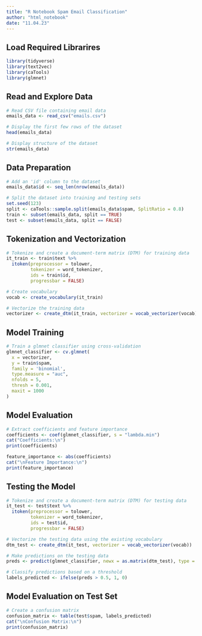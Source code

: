 ---
title: "R Notebook Spam Email Classification"
author: "html_notebook"
date: "11.04.23"
---

## Load Required Librarires
```{r}
library(tidyverse)
library(text2vec)
library(caTools)
library(glmnet)
```

## Read and Explore Data
```{r}
# Read CSV file containing email data
emails_data <- read_csv("emails.csv")

# Display the first few rows of the dataset
head(emails_data)

# Display structure of the dataset
str(emails_data)
```

## Data Preparation
```{r}
# Add an 'id' column to the dataset
emails_data$id <- seq_len(nrow(emails_data))

# Split the dataset into training and testing sets
set.seed(123)
split <- caTools::sample.split(emails_data$spam, SplitRatio = 0.8)
train <- subset(emails_data, split == TRUE)
test <- subset(emails_data, split == FALSE)

```

## Tokenization and Vectorization
```{r}
# Tokenize and create a document-term matrix (DTM) for training data
it_train <- train$text %>% 
  itoken(preprocessor = tolower, 
         tokenizer = word_tokenizer,
         ids = train$id,
         progressbar = FALSE)

# Create vocabulary
vocab <- create_vocabulary(it_train)

# Vectorize the training data
vectorizer <- create_dtm(it_train, vectorizer = vocab_vectorizer(vocab))

```

## Model Training
```{r}
# Train a glmnet classifier using cross-validation
glmnet_classifier <- cv.glmnet(
  x = vectorizer,
  y = train$spam,
  family = 'binomial',
  type.measure = "auc",
  nfolds = 5,
  thresh = 0.001,
  maxit = 1000
)

```

## Model Evaluation
```{r}
# Extract coefficients and feature importance
coefficients <- coef(glmnet_classifier, s = "lambda.min")
cat("Coefficients:\n")
print(coefficients)

feature_importance <- abs(coefficients)
cat("\nFeature Importance:\n")
print(feature_importance)

```
## Testing the Model
```{r}
# Tokenize and create a document-term matrix (DTM) for testing data
it_test <- test$text %>% 
  itoken(preprocessor = tolower, 
         tokenizer = word_tokenizer,
         ids = test$id,
         progressbar = FALSE)

# Vectorize the testing data using the existing vocabulary
dtm_test <- create_dtm(it_test, vectorizer = vocab_vectorizer(vocab))

# Make predictions on the testing data
preds <- predict(glmnet_classifier, newx = as.matrix(dtm_test), type = 'response')[, 1]

# Classify predictions based on a threshold
labels_predicted <- ifelse(preds > 0.5, 1, 0)

```

## Model Evaluation on Test Set
```{r}
# Create a confusion matrix
confusion_matrix <- table(test$spam, labels_predicted)
cat("\nConfusion Matrix:\n")
print(confusion_matrix)

```



















